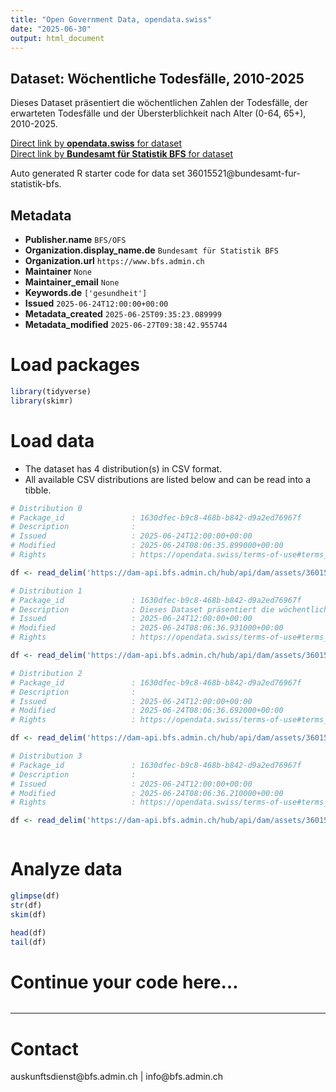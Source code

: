 ```yaml
---
title: "Open Government Data, opendata.swiss"
date: "2025-06-30"
output: html_document
---
```


## Dataset: Wöchentliche Todesfälle, 2010-2025

Dieses Dataset präsentiert die wöchentlichen Zahlen der Todesfälle, der erwarteten Todesfälle und der Übersterblichkeit nach Alter (0-64, 65+), 2010-2025.

[Direct link by **opendata.swiss** for dataset](https://opendata.swiss/de/dataset/wochentliche-todesfalle-2010-20251)<br>
[Direct link by **Bundesamt für Statistik BFS** for dataset](https://www.bfs.admin.ch/asset/de/ts-d-14.03.04.03-wr)

Auto generated R starter code for data set 36015521@bundesamt-fur-statistik-bfs.

## Metadata

- **Publisher.name** `BFS/OFS`
- **Organization.display_name.de** `Bundesamt für Statistik BFS`
- **Organization.url** `https://www.bfs.admin.ch`
- **Maintainer** `None`
- **Maintainer_email** `None`
- **Keywords.de** `['gesundheit']`
- **Issued** `2025-06-24T12:00:00+00:00`
- **Metadata_created** `2025-06-25T09:35:23.089999`
- **Metadata_modified** `2025-06-27T09:38:42.955744`


# Load packages

```r

library(tidyverse)
library(skimr)

```

# Load data

-   The dataset has 4 distribution(s) in CSV format.
-   All available CSV distributions are listed below and can be read into a tibble.

```r

# Distribution 0
# Package_id               : 1630dfec-b9c8-468b-b842-d9a2ed76967f
# Description              : 
# Issued                   : 2025-06-24T12:00:00+00:00
# Modified                 : 2025-06-24T08:06:35.899000+00:00
# Rights                   : https://opendata.swiss/terms-of-use#terms_by_ask

df <- read_delim('https://dam-api.bfs.admin.ch/hub/api/dam/assets/36015543/master')

# Distribution 1
# Package_id               : 1630dfec-b9c8-468b-b842-d9a2ed76967f
# Description              : Dieses Dataset präsentiert die wöchentlichen Zahlen der Todesfälle, der erwarteten Todesfälle und der Übersterblichkeit nach Alter (0-64, 65+), 2010-2025.
# Issued                   : 2025-06-24T12:00:00+00:00
# Modified                 : 2025-06-24T08:06:36.931000+00:00
# Rights                   : https://opendata.swiss/terms-of-use#terms_by_ask

df <- read_delim('https://dam-api.bfs.admin.ch/hub/api/dam/assets/36015547/master')

# Distribution 2
# Package_id               : 1630dfec-b9c8-468b-b842-d9a2ed76967f
# Description              : 
# Issued                   : 2025-06-24T12:00:00+00:00
# Modified                 : 2025-06-24T08:06:36.692000+00:00
# Rights                   : https://opendata.swiss/terms-of-use#terms_by_ask

df <- read_delim('https://dam-api.bfs.admin.ch/hub/api/dam/assets/36015533/master')

# Distribution 3
# Package_id               : 1630dfec-b9c8-468b-b842-d9a2ed76967f
# Description              : 
# Issued                   : 2025-06-24T12:00:00+00:00
# Modified                 : 2025-06-24T08:06:36.210000+00:00
# Rights                   : https://opendata.swiss/terms-of-use#terms_by_ask

df <- read_delim('https://dam-api.bfs.admin.ch/hub/api/dam/assets/36015538/master')



```

# Analyze data

```r

glimpse(df)
str(df)
skim(df)

head(df)
tail(df)

```

# Continue your code here...

```r

```

------------------------------------------------------------------------

# Contact

auskunftsdienst@bfs.admin.ch | info@bfs.admin.ch
